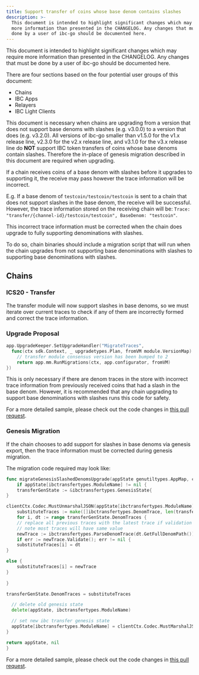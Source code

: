 ```yaml
---
title: Support transfer of coins whose base denom contains slashes
description: >-
  This document is intended to highlight significant changes which may require
  more information than presented in the CHANGELOG. Any changes that must be
  done by a user of ibc-go should be documented here.
---
```

This document is intended to highlight significant changes which may require more information than presented in the CHANGELOG.
Any changes that must be done by a user of ibc-go should be documented here.

There are four sections based on the four potential user groups of this document:

* Chains
* IBC Apps
* Relayers
* IBC Light Clients

This document is necessary when chains are upgrading from a version that does not support base denoms with slashes (e.g. v3.0.0) to a version that does (e.g. v3.2.0). All versions of ibc-go smaller than v1.5.0 for the v1.x release line, v2.3.0 for the v2.x release line, and v3.1.0 for the v3.x release line do **NOT** support IBC token transfers of coins whose base denoms contain slashes. Therefore the in-place of genesis migration described in this document are required when upgrading.

If a chain receives coins of a base denom with slashes before it upgrades to supporting it, the receive may pass however the trace information will be incorrect.

E.g. If a base denom of `testcoin/testcoin/testcoin` is sent to a chain that does not support slashes in the base denom, the receive will be successful. However, the trace information stored on the receiving chain will be: `Trace: "transfer/{channel-id}/testcoin/testcoin", BaseDenom: "testcoin"`.

This incorrect trace information must be corrected when the chain does upgrade to fully supporting denominations with slashes.

To do so, chain binaries should include a migration script that will run when the chain upgrades from not supporting base denominations with slashes to supporting base denominations with slashes.

## Chains

### ICS20 - Transfer

The transfer module will now support slashes in base denoms, so we must iterate over current traces to check if any of them are incorrectly formed and correct the trace information.

### Upgrade Proposal

```go
app.UpgradeKeeper.SetUpgradeHandler("MigrateTraces",
  func(ctx sdk.Context, _ upgradetypes.Plan, fromVM module.VersionMap) (module.VersionMap, error) {
    // transfer module consensus version has been bumped to 2
    return app.mm.RunMigrations(ctx, app.configurator, fromVM)
})
```

This is only necessary if there are denom traces in the store with incorrect trace information from previously received coins that had a slash in the base denom. However, it is recommended that any chain upgrading to support base denominations with slashes runs this code for safety.

For a more detailed sample, please check out the code changes in [this pull request](https://github.com/cosmos/ibc-go/pull/1680).

### Genesis Migration

If the chain chooses to add support for slashes in base denoms via genesis export, then the trace information must be corrected during genesis migration.

The migration code required may look like:

```go expandable
func migrateGenesisSlashedDenomsUpgrade(appState genutiltypes.AppMap, clientCtx client.Context, genDoc *tmtypes.GenesisDoc) (genutiltypes.AppMap, error) {
    if appState[ibctransfertypes.ModuleName] != nil {
    transferGenState := &ibctransfertypes.GenesisState{
}

clientCtx.Codec.MustUnmarshalJSON(appState[ibctransfertypes.ModuleName], transferGenState)
    substituteTraces := make([]ibctransfertypes.DenomTrace, len(transferGenState.DenomTraces))
    for i, dt := range transferGenState.DenomTraces {
    // replace all previous traces with the latest trace if validation passes
    // note most traces will have same value
    newTrace := ibctransfertypes.ParseDenomTrace(dt.GetFullDenomPath())
    if err := newTrace.Validate(); err != nil {
    substituteTraces[i] = dt
}

else {
    substituteTraces[i] = newTrace
}
 
}

transferGenState.DenomTraces = substituteTraces

  // delete old genesis state
  delete(appState, ibctransfertypes.ModuleName)

  // set new ibc transfer genesis state
  appState[ibctransfertypes.ModuleName] = clientCtx.Codec.MustMarshalJSON(transferGenState)
}

return appState, nil
}
```

For a more detailed sample, please check out the code changes in [this pull request](https://github.com/cosmos/ibc-go/pull/1528).
